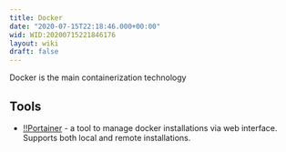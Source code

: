 ```yaml
---
title: Docker
date: "2020-07-15T22:18:46.000+00:00"
wid: WID:20200715221846176
layout: wiki
draft: false
---
```


Docker is the main containerization technology

## Tools

- [!!Portainer](WID:20200715221943957) - a tool to manage docker installations via web interface. Supports both local
    and remote installations.
